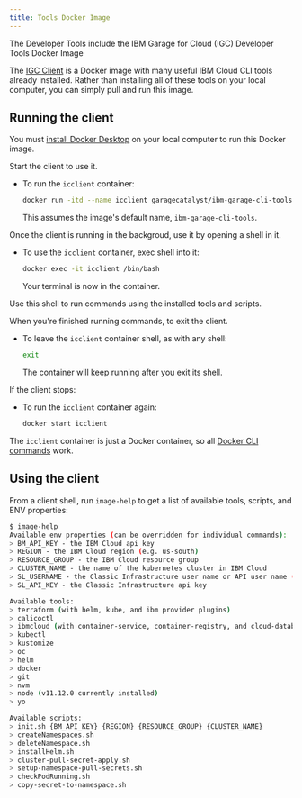```yaml
---
title: Tools Docker Image
---
```


<PageDescription>

The Developer Tools include the IBM Garage for Cloud (IGC) Developer Tools Docker Image

</PageDescription>

The [IGC Client](https://github.com/ibm-garage-cloud/ibm-garage-cli-tools "IBM Garage for Cloud Developer Tools Docker image")
is a Docker image with many useful IBM Cloud CLI tools already installed.
Rather than installing all of these tools on your local computer, you can simply pull and run this image.

## Running the client

<InlineNotification>

You must [install Docker Desktop](https://www.docker.com/products/docker-desktop) on your local computer to run this Docker image.

</InlineNotification>

Start the client to use it.

- To run the `icclient` container:

    ```bash
    docker run -itd --name icclient garagecatalyst/ibm-garage-cli-tools
    ```

    This  assumes the image's default name, `ibm-garage-cli-tools`.

Once the client is running in the backgroud, use it by opening a shell in it.

- To use the `icclient` container, exec shell into it:

    ```bash
    docker exec -it icclient /bin/bash
    ```

    Your terminal is now in the container. 

Use this shell to run commands using the installed tools and scripts.

When you're finished running commands, to exit the client.

- To leave the `icclient` container shell, as with any shell:

    ```bash
    exit
    ```

    The container will keep running after you exit its shell.

If the client stops:

- To run the `icclient` container again:

    ```bash
    docker start icclient
    ```

The `icclient` container is just a Docker container, so all [Docker CLI commands](https://docs.docker.com/engine/reference/commandline/cli/) work.

## Using the client

From a client shell, run `image-help` to get a list of available tools, scripts, and ENV properties:
 
  ```bash
  $ image-help
  Available env properties (can be overridden for individual commands):
  > BM_API_KEY - the IBM Cloud api key
  > REGION - the IBM Cloud region (e.g. us-south)
  > RESOURCE_GROUP - the IBM Cloud resource group
  > CLUSTER_NAME - the name of the kubernetes cluster in IBM Cloud
  > SL_USERNAME - the Classic Infrastructure user name or API user name (e.g. 282165_joe@us.ibm.com)
  > SL_API_KEY - the Classic Infrastructure api key

  Available tools:
  > terraform (with helm, kube, and ibm provider plugins)
  > calicoctl
  > ibmcloud (with container-service, container-registry, and cloud-databases plugins)
  > kubectl
  > kustomize
  > oc
  > helm
  > docker
  > git
  > nvm
  > node (v11.12.0 currently installed)
  > yo

  Available scripts:
  > init.sh {BM_API_KEY} {REGION} {RESOURCE_GROUP} {CLUSTER_NAME}
  > createNamespaces.sh
  > deleteNamespace.sh
  > installHelm.sh
  > cluster-pull-secret-apply.sh
  > setup-namespace-pull-secrets.sh
  > checkPodRunning.sh
  > copy-secret-to-namespace.sh
  ```
